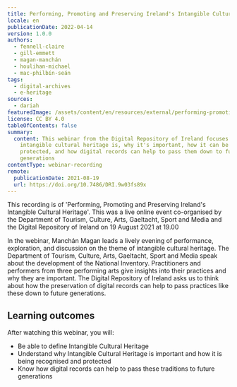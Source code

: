 ```yaml
---
title: Performing, Promoting and Preserving Ireland's Intangible Cultural Heritage
locale: en
publicationDate: 2022-04-14
version: 1.0.0
authors:
  - fennell-claire
  - gill-emmett
  - magan-manchán
  - houlihan-michael
  - mac-philbín-seán
tags:
  - digital-archives
  - e-heritage
sources:
  - dariah
featuredImage: /assets/content/en/resources/external/performing-promoting-and-preserving-ireland's-intangible-cultural-heritage/image.png
license: CC BY 4.0
tableOfContents: false
summary:
  content: This webinar from the Digital Repository of Ireland focuses on what
    intangible cultural heritage is, why it's important, how it can be
    protected, and how digital records can help to pass them down to future
    generations
contentType: webinar-recording
remote:
  publicationDate: 2021-08-19
  url: https://doi.org/10.7486/DRI.9w03fs89x
---
```

This recording is of 'Performing, Promoting and Preserving Ireland's Intangible Cultural Heritage'. This was a live online event co-organised by the Department of Tourism, Culture, Arts, Gaeltacht, Sport and Media and the Digital Repository of Ireland on 19 August 2021 at 19.00

In the webinar, Manchán Magan leads a lively evening of performance, exploration, and discussion on the theme of intangible cultural heritage. The Department of Tourism, Culture, Arts, Gaeltacht, Sport and Media speak about the development of the National Inventory. Practitioners and performers from three performing arts give insights into their practices and why they are important. The Digital Repository of Ireland asks us to think about how the preservation of digital records can help to pass practices like these down to future generations.

## Learning outcomes

After watching this webinar, you will:

* Be able to define Intangible Cultural Heritage
* Understand why Intangible Cultural Heritage is important and how it is being recognised and protected
* Know how digital records can help to pass these traditions to future generations

<ExternalResource title="Interested in learning more?" subtitle="Performing, Promoting and Preserving Ireland's Intangible Cultural Heritage" url="https://doi.org/10.7486/DRI.9w03fs89x" />

